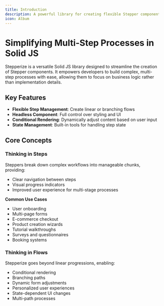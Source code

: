 ```yaml
---
title: Introduction
description: A powerful library for creating flexible Stepper components in Solid JS
icon: Album
---
```


# Simplifying Multi-Step Processes in Solid JS

Stepperize is a versatile Solid JS library designed to streamline the creation of Stepper components. It empowers developers to build complex, multi-step processes with ease, allowing them to focus on business logic rather than implementation details.

## Key Features

- **Flexible Step Management**: Create linear or branching flows
- **Headless Component**: Full control over styling and UI
- **Conditional Rendering**: Dynamically adjust content based on user input
- **State Management**: Built-in tools for handling step state

## Core Concepts

### Thinking in Steps

Steppers break down complex workflows into manageable chunks, providing:

- Clear navigation between steps
- Visual progress indicators
- Improved user experience for multi-stage processes

**Common Use Cases**

- User onboarding
- Multi-page forms
- E-commerce checkout
- Product creation wizards
- Tutorial walkthroughs
- Surveys and questionnaires
- Booking systems

### Thinking in Flows

Stepperize goes beyond linear progressions, enabling:

- Conditional rendering
- Branching paths
- Dynamic form adjustments
- Personalized user experiences
- State-dependent UI changes
- Multi-path processes
